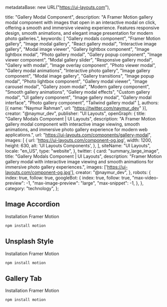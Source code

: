   metadataBase: new URL("https://ui-layouts.com"),

  title: "Gallery Modal Component",
  description: "A Framer Motion gallery modal component with images that open in an interactive modal on click, offering a smooth and immersive viewing experience. Features responsive design, smooth animations, and elegant image presentation for modern photo galleries.",
  keywords: [
    "Gallery modals component",
    "Framer Motion gallery",
    "Image modal gallery",
    "React gallery modal",
    "Interactive image gallery",
    "Modal image viewer",
    "Gallery lightbox component",
    "Image lightbox modal",
    "Photo gallery modal",
    "Gallery popup component",
    "Image viewer component",
    "Modal gallery slider",
    "Responsive gallery modal",
    "Gallery with modal",
    "Image overlay component",
    "Photo viewer modal",
    "Gallery modal animations",
    "Interactive photo gallery",
    "Image gallery component",
    "Modal image gallery",
    "Gallery transitions",
    "Image popup modal",
    "Photo lightbox component",
    "Gallery modal viewer",
    "Image carousel modal",
    "Gallery zoom modal",
    "Modern gallery component",
    "Smooth gallery animations",
    "Gallery modal effects",
    "Custom gallery modal",
    "UI gallery component",
    "Image gallery modal",
    "Gallery modal interface",
    "Photo gallery component",
    "Tailwind gallery modal"
  ],
  authors: [{ name: "Naymur Rahman", url: "https://twitter.com/naymur_dev" }],
  creator: "@naymur_dev",
  publisher: "UI Layouts",
  openGraph: {
    title: "Gallery Modals Component | UI Layouts",
    description: "A Framer Motion gallery modal component with interactive image viewing, smooth animations, and immersive photo gallery experience for modern web applications.",
    url: "https://ui-layouts.com/components/gallery-modal",
    images: [
      {
        url: 'https://ui-layouts.com/component-og.jpg',
        width: 1200,
        height: 630,
        alt: 'UI Layouts Components',
      },
    ],
    siteName: "UI Layouts",
    locale: "en_US",
    type: "website",
  },
  twitter: {
    card: "summary_large_image",
    title: "Gallery Modals Component | UI Layouts",
    description: "Framer Motion gallery modal with interactive image viewing and smooth animations for immersive photo gallery experiences.",
    images: ['https://ui-layouts.com/component-og.jpg'],
    creator: "@naymur_dev",
  },
  robots: {
    index: true,
    follow: true,
    googleBot: {
      index: true,
      follow: true,
      "max-video-preview": -1,
      "max-image-preview": "large",
      "max-snippet": -1,
    },
  },
  category: "technology",
};

## Image Accordion

<ComponentCodePreview name='gallery-modal-accordion' hasReTrigger  responsive>

Installation Framer Motion

```bash
npm install motion
```

</ComponentCodePreview>

## Unsplash Style

<ComponentCodePreview name='gallery-modal-unsplash' hasReTrigger responsive  >

Installation Framer Motion

```bash
npm install motion
```

</ComponentCodePreview>

## Gallery Tab

<ComponentCodePreview name='gallery-modal-slider' hasReTrigger  responsive>

Installation Framer Motion

```bash
npm install motion
```

</ComponentCodePreview>
